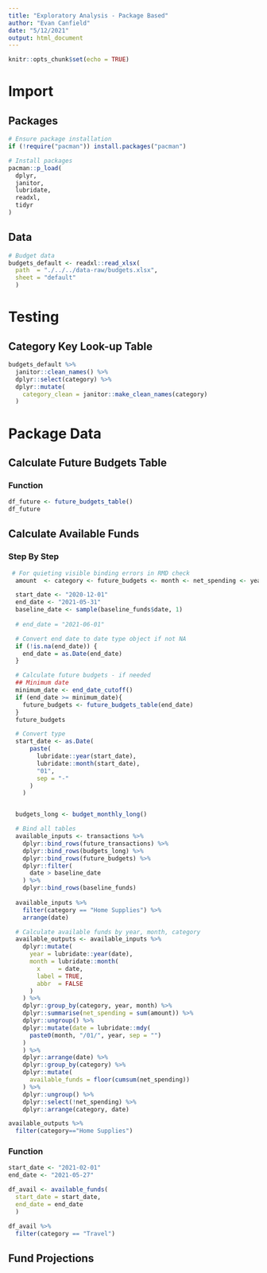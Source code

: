 ```yaml
---
title: "Exploratory Analysis - Package Based"
author: "Evan Canfield"
date: "5/12/2021"
output: html_document
---
```


```r
knitr::opts_chunk$set(echo = TRUE)
```

# Import
## Packages
```r
# Ensure package installation
if (!require("pacman")) install.packages("pacman")

# Install packages
pacman::p_load(
  dplyr,
  janitor,
  lubridate,
  readxl,
  tidyr
)
```

## Data
```r
# Budget data
budgets_default <- readxl::read_xlsx(
  path  = "./../../data-raw/budgets.xlsx",
  sheet = "default"
  ) 
```

# Testing
## Category Key Look-up Table
```r

budgets_default %>% 
  janitor::clean_names() %>% 
  dplyr::select(category) %>% 
  dplyr::mutate(
    category_clean = janitor::make_clean_names(category)
  )

```

# Package Data

## Calculate Future Budgets Table
### Function
```r
df_future <- future_budgets_table()
df_future
```

## Calculate Available Funds
### Step By Step
```r
 # For quieting visible binding errors in RMD check
  amount  <- category <- future_budgets <- month <- net_spending <- year <- NULL

  start_date <- "2020-12-01"
  end_date <- "2021-05-31"
  baseline_date <- sample(baseline_funds$date, 1)
  
  # end_date = "2021-06-01"  

  # Convert end date to date type object if not NA
  if (!is.na(end_date)) {
    end_date = as.Date(end_date)
  }

  # Calculate future budgets - if needed
  ## Minimum date
  minimum_date <- end_date_cutoff()
  if (end_date >= minimum_date){
    future_budgets <- future_budgets_table(end_date)
  }
  future_budgets

```

```r
  # Convert type
  start_date <- as.Date(
      paste(
        lubridate::year(start_date),
        lubridate::month(start_date),
        "01",
        sep = "-"
      )
    )


  budgets_long <- budget_monthly_long()

  # Bind all tables
  available_inputs <- transactions %>%
    dplyr::bind_rows(future_transactions) %>%
    dplyr::bind_rows(budgets_long) %>%
    dplyr::bind_rows(future_budgets) %>%
    dplyr::filter(
      date > baseline_date
    ) %>%
    dplyr::bind_rows(baseline_funds)
  
  available_inputs %>% 
    filter(category == "Home Supplies") %>% 
    arrange(date)
```


```r
  # Calculate available funds by year, month, category
  available_outputs <- available_inputs %>%
    dplyr::mutate(
      year = lubridate::year(date),
      month = lubridate::month(
        x     = date,
        label = TRUE,
        abbr  = FALSE
      )
    ) %>%
    dplyr::group_by(category, year, month) %>%
    dplyr::summarise(net_spending = sum(amount)) %>%
    dplyr::ungroup() %>%
    dplyr::mutate(date = lubridate::mdy(
      paste0(month, "/01/", year, sep = "")
    )
    ) %>%
    dplyr::arrange(date) %>%
    dplyr::group_by(category) %>%
    dplyr::mutate(
      available_funds = floor(cumsum(net_spending))
    ) %>%
    dplyr::ungroup() %>%
    dplyr::select(!net_spending) %>%
    dplyr::arrange(category, date)

available_outputs %>% 
  filter(category=="Home Supplies")
```

### Function
```r
start_date <- "2021-02-01"
end_date <- "2021-05-27"

df_avail <- available_funds(
  start_date = start_date, 
  end_date = end_date
  )

df_avail %>% 
  filter(category == "Travel")
```

## Fund Projections
